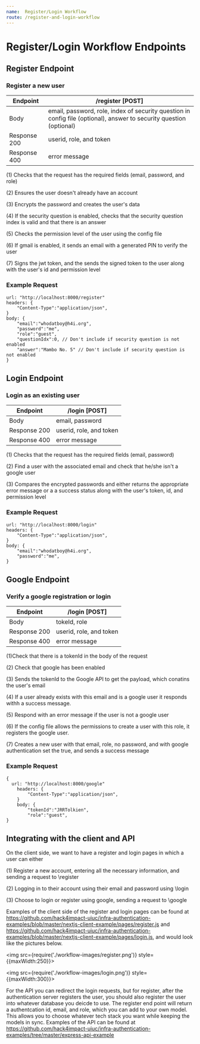 ```yaml
---
name:  Register/Login Workflow 
route: /register-and-login-workflow
---
```


# Register/Login Workflow Endpoints

## Register Endpoint

### Register a new user

| Endpoint | /register [POST] |
| ------ | ----------- |
| Body   | email, password, role,  index of security question in config file (optional), answer to security question (optional)  |
| Response 200 | userid, role, and token |
| Response 400 | error message |

(1) Checks that the request has the required fields (email, password, and role) 

(2) Ensures the user doesn't already have an account 

(3) Encrypts the password and creates the user's data

(4) If the security question is enabled, checks that the security question index is valid and that there is an answer

(5) Checks the permission level of the user using the config file

(6) If gmail is enabled, it sends an email with a generated PIN to verify the user

(7) Signs the jwt token, and the sends the signed token to the user along with the user's id and permission level


### Example Request 

    url: "http://localhost:8000/register"
    headers: {
        "Content-Type":"application/json",
    }
    body: {
        "email":"whodatboy@h4i.org",
        "password":"me",
        "role":"guest",
        "questionIdx":0, // Don't include if security question is not enabled
        "answer":"Mambo No. 5" // Don't include if security question is not enabled
    }






## Login Endpoint

### Login as an existing user

| Endpoint | /login [POST] |
| ------ | ----------- |
| Body   | email, password |
| Response 200 | userid, role, and token |
| Response 400 | error message |

(1) Checks that the request has the required fields (email, password) 

(2) Find a user with the associated email and check that he/she isn't a google user

(3) Compares the encrypted passwords and either returns the appropriate error message or a a success status along with the user's token, id, and permission level
 

### Example Request 


    url: "http://localhost:8000/login"
    headers: {
        "Content-Type":"application/json",
    }
    body: {
        "email":"whodatboy@h4i.org",
        "password":"me",
    }


## Google Endpoint

### Verify a google registration or login

| Endpoint | /login [POST] |
| ------ | ----------- |
| Body   | tokeId, role |
| Response 200 | userid, role, and token |
| Response 400 | error message |

(1)Check that there is a tokenId in the body of the request

(2) Check that google has been enabled

(3) Sends the tokenId to the Google API to get  the payload, which conatins the user's email

(4) If a user already exists with this email and is a google user it responds withh a success message.

(5) Respond with an error message if the user is not a google user

(6) If the config file allows the permissions to create a user with this role, it registers the google user. 

(7) Creates a new user with that email, role, no password, and with google authentication set the true, and sends a success message


### Example Request 
    {
      url: "http://localhost:8000/google"
        headers: {
            "Content-Type":"application/json",
        }
        body: {
            "tokenId":"JRRTolkien",
            "role":"guest",
    }  




## Integrating with the client and API

On the client side, we want to have a register and login pages in which a user can either

(1) Register a new account, entering all the necessary information, and sending a request to \register

(2) Logging in to their account using their email and password using \login

(3) Choose to login or register using google, sending a request to \google

Examples of the client side of the register and login pages can be found at https://github.com/hack4impact-uiuc/infra-authentication-examples/blob/master/nextjs-client-example/pages/register.js
and https://github.com/hack4impact-uiuc/infra-authentication-examples/blob/master/nextjs-client-example/pages/login.js, and would look like the pictures below. 

<img src={require('./workflow-images/register.png')} style={{maxWidth:250}}></img>

<img src={require('./workflow-images/login.png')} style={{maxWidth:300}}></img>

For the API you can redirect the login requests, but for register, after the authentication server registers the user, you should also register the user into whatever database you deicde to use. The register end point will return a authentcation id, email, and role, which you can add to your own model. This allows you to choose whatever tech stack you want while keeping the models in sync. 
Examples of the API can be found at https://github.com/hack4impact-uiuc/infra-authentication-examples/tree/master/express-api-example
